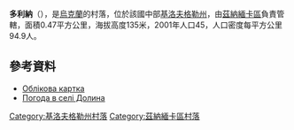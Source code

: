 {{coord|48|44|10|N|32|45|1|E|scale:100000_region:UA|display=title}}

'''多利納'''（{{lang-uk|Долина}}），是[[烏克蘭|烏克蘭]]的村落，位於該國中部[[基洛夫格勒州|基洛夫格勒州]]，由[[茲納緬卡區_(烏克蘭)|茲納緬卡區]]負責管轄，面積0.47平方公里，海拔高度135米，2001年人口45，人口密度每平方公里94.9人。

==參考資料==
* [http://gska2.rada.gov.ua/pls/z7502/A005?rdat1=30.01.2010&rf7571=16776 Облікова картка]{{dead link|date=2017年12月 |bot=InternetArchiveBot |fix-attempted=yes }}
* [http://weather.in.ua/ua/kirovogradskaja/7103 Погода в селі Долина]{{Wayback|url=http://weather.in.ua/ua/kirovogradskaja/7103 |date=20111220194749 }}

{{DEFAULTSORT:Долина}}
[[Category:基洛夫格勒州村落|Category:基洛夫格勒州村落]]
[[Category:茲納緬卡區村落|Category:茲納緬卡區村落]]


{{Kirovohrad-geo-stub}}